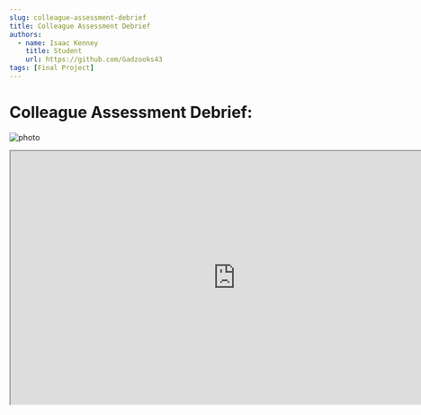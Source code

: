 ```yaml
---
slug: colleague-assessment-debrief
title: Colleague Assessment Debrief
authors:
  - name: Isaac Kenney
    title: Student
    url: https://github.com/Gadzooks43
tags: [Final Project]
---
```

# Colleague Assessment Debrief:

![photo](mockups-and-design-system.png)
<iframe
  style={{ border: '1px solid rgba(0, 0, 0, 0.1)' }}
  width="800"
  height="450"
  src="https://embed.figma.com/proto/EMTHMAiKikJiirIRPrKgJX/HUI-Design-System-with-Prototype?node-id=2002-29&node-type=frame&scaling=min-zoom&content-scaling=fixed&page-id=0%3A1&starting-point-node-id=2002%3A29&embed-host=share"
  allowFullScreen
></iframe>